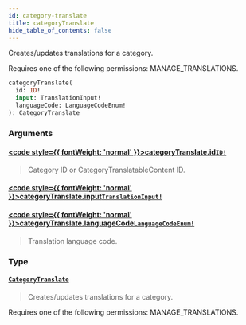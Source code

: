 ```yaml
---
id: category-translate
title: categoryTranslate
hide_table_of_contents: false
---
```








Creates/updates translations for a category. 

Requires one of the following permissions: MANAGE_TRANSLATIONS.

```graphql
categoryTranslate(
  id: ID!
  input: TranslationInput!
  languageCode: LanguageCodeEnum!
): CategoryTranslate
```


### Arguments

#### [<code style={{ fontWeight: 'normal' }}>categoryTranslate.<b>id</b></code>](#)<Bullet />[`ID!`](../../../developer/api-reference/scalars/id) <Badge class="secondary" text="non-null"/> <Badge class="secondary" text="scalar"/>
> Category ID or CategoryTranslatableContent ID.
> 

#### [<code style={{ fontWeight: 'normal' }}>categoryTranslate.<b>input</b></code>](#)<Bullet />[`TranslationInput!`](../../../developer/api-reference/inputs/translation-input) <Badge class="secondary" text="non-null"/> <Badge class="secondary" text="input"/>
> 
> 

#### [<code style={{ fontWeight: 'normal' }}>categoryTranslate.<b>languageCode</b></code>](#)<Bullet />[`LanguageCodeEnum!`](../../../developer/api-reference/enums/language-code-enum) <Badge class="secondary" text="non-null"/> <Badge class="secondary" text="enum"/>
> Translation language code.
> 

### Type

#### [`CategoryTranslate`](../../../developer/api-reference/objects/category-translate) <Badge class="secondary" text="object"/>
> Creates/updates translations for a category. 

Requires one of the following permissions: MANAGE_TRANSLATIONS.
> 





